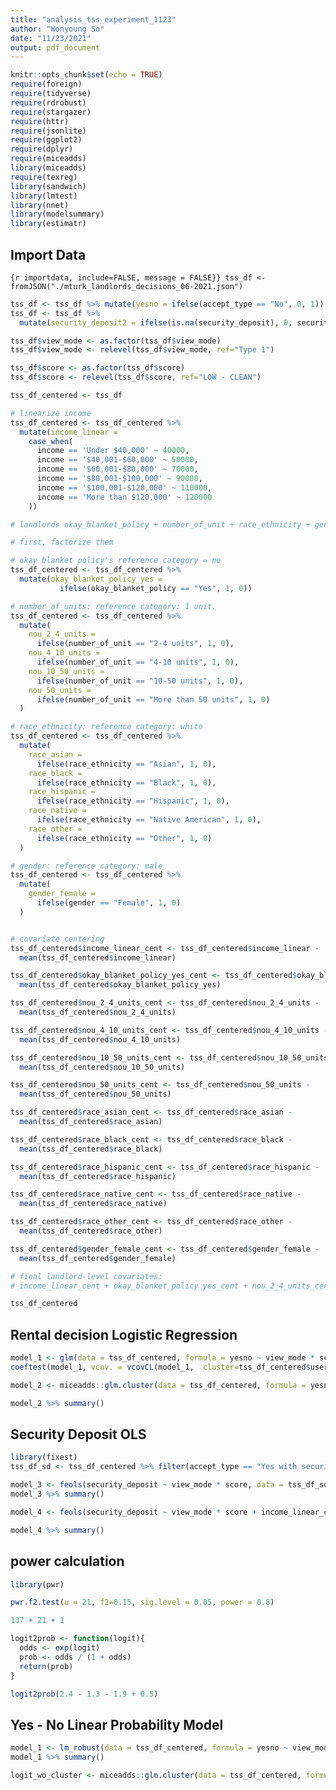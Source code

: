 ```yaml
---
title: "analysis_tss_experiment_1123"
author: "Wonyoung So"
date: "11/23/2021"
output: pdf_document
---
```


```r
knitr::opts_chunk$set(echo = TRUE)
require(foreign)
require(tidyverse)
require(rdrobust)
require(stargazer)
require(httr)
require(jsonlite)
require(ggplot2)
require(dplyr)
require(miceadds)
library(miceadds)
require(texreg)
library(sandwich)
library(lmtest)
library(nnet)
library(modelsummary)
library(estimatr)
```

## Import Data

```{r importdata, include=FALSE, message = FALSE}}
tss_df <- fromJSON("./mturk_landlords_decisions_06-2021.json")
```

```r

tss_df <- tss_df %>% mutate(yesno = ifelse(accept_type == "No", 0, 1))
tss_df <- tss_df %>% 
  mutate(security_deposit2 = ifelse(is.na(security_deposit), 0, security_deposit))

tss_df$view_mode <- as.factor(tss_df$view_mode)
tss_df$view_mode <- relevel(tss_df$view_mode, ref="Type 1")

tss_df$score <- as.factor(tss_df$score)
tss_df$score <- relevel(tss_df$score, ref="LOW - CLEAN")

tss_df_centered <- tss_df

# linearize income
tss_df_centered <- tss_df_centered %>% 
  mutate(income_linear = 
    case_when(
      income == 'Under $40,000' ~ 40000,
      income == '$40,001-$60,000' ~ 50000,
      income == '$60,001-$80,000' ~ 70000,
      income == '$80,001-$100,000' ~ 90000,
      income == '$100,001-$120,000' ~ 110000,
      income == 'More than $120,000' ~ 120000
    ))

# landlords okay_blanket_policy + number_of_unit + race_ethnicity + gender + income_linear

# first, factorize them

# okay blanket policy's reference category = no
tss_df_centered <- tss_df_centered %>%
  mutate(okay_blanket_policy_yes =
           ifelse(okay_blanket_policy == "Yes", 1, 0)) 

# number_of_units: reference category: 1 unit.
tss_df_centered <- tss_df_centered %>% 
  mutate(
    nou_2_4_units =
      ifelse(number_of_unit == "2-4 units", 1, 0),
    nou_4_10_units =
      ifelse(number_of_unit == "4-10 units", 1, 0),
    nou_10_50_units =
      ifelse(number_of_unit == "10-50 units", 1, 0),
    nou_50_units =
      ifelse(number_of_unit == "More than 50 units", 1, 0)
  )

# race_ethnicity: reference category: white
tss_df_centered <- tss_df_centered %>% 
  mutate(
    race_asian =
      ifelse(race_ethnicity == "Asian", 1, 0),
    race_black =
      ifelse(race_ethnicity == "Black", 1, 0),
    race_hispanic =
      ifelse(race_ethnicity == "Hispanic", 1, 0),
    race_native =
      ifelse(race_ethnicity == "Native American", 1, 0),
    race_other =
      ifelse(race_ethnicity == "Other", 1, 0)
  )

# gender: reference category: male
tss_df_centered <- tss_df_centered %>% 
  mutate(
    gender_female =
      ifelse(gender == "Female", 1, 0)
  )


# covariate centering
tss_df_centered$income_linear_cent <- tss_df_centered$income_linear -
  mean(tss_df_centered$income_linear)

tss_df_centered$okay_blanket_policy_yes_cent <- tss_df_centered$okay_blanket_policy_yes -
  mean(tss_df_centered$okay_blanket_policy_yes)

tss_df_centered$nou_2_4_units_cent <- tss_df_centered$nou_2_4_units -
  mean(tss_df_centered$nou_2_4_units)

tss_df_centered$nou_4_10_units_cent <- tss_df_centered$nou_4_10_units -
  mean(tss_df_centered$nou_4_10_units)

tss_df_centered$nou_10_50_units_cent <- tss_df_centered$nou_10_50_units -
  mean(tss_df_centered$nou_10_50_units)

tss_df_centered$nou_50_units_cent <- tss_df_centered$nou_50_units -
  mean(tss_df_centered$nou_50_units)

tss_df_centered$race_asian_cent <- tss_df_centered$race_asian -
  mean(tss_df_centered$race_asian)

tss_df_centered$race_black_cent <- tss_df_centered$race_black -
  mean(tss_df_centered$race_black)

tss_df_centered$race_hispanic_cent <- tss_df_centered$race_hispanic -
  mean(tss_df_centered$race_hispanic)

tss_df_centered$race_native_cent <- tss_df_centered$race_native -
  mean(tss_df_centered$race_native)

tss_df_centered$race_other_cent <- tss_df_centered$race_other -
  mean(tss_df_centered$race_other)

tss_df_centered$gender_female_cent <- tss_df_centered$gender_female -
  mean(tss_df_centered$gender_female)

# final landlord-level covariates:
# income_linear_cent + okay_blanket_policy_yes_cent + nou_2_4_units_cent + nou_4_10_units_cent + nou_10_50_units_cent + nou_50_units_cent + race_asian_cent + race_black_cent + race_hispanic_cent + race_native_cent + race_other_cent + gender_female_cent

tss_df_centered
```


## Rental decision Logistic Regression

```r

model_1 <- glm(data = tss_df_centered, formula = yesno ~ view_mode * score, family = "binomial")
coeftest(model_1, vcov. = vcovCL(model_1,  cluster=tss_df_centered$user_id, type ="HC2"))

model_2 <- miceadds::glm.cluster(data = tss_df_centered, formula = yesno ~ view_mode * score + income_linear_cent + okay_blanket_policy_yes_cent + nou_2_4_units_cent + nou_4_10_units_cent + nou_10_50_units_cent + nou_50_units_cent + race_asian_cent + race_black_cent + race_hispanic_cent + race_native_cent + race_other_cent + gender_female_cent, cluster="user_id", family = "binomial")

model_2 %>% summary()
```

## Security Deposit OLS

```r

library(fixest)
tss_df_sd <- tss_df_centered %>% filter(accept_type == "Yes with security deposit")

model_3 <- feols(security_deposit ~ view_mode * score, data = tss_df_sd, cluster = tss_df_sd$user_id)
model_3 %>% summary()

model_4 <- feols(security_deposit ~ view_mode * score + income_linear_cent + okay_blanket_policy_yes_cent + nou_2_4_units_cent + nou_4_10_units_cent + nou_10_50_units_cent + nou_50_units_cent + race_asian_cent + race_black_cent + race_hispanic_cent + race_native_cent + race_other_cent + gender_female_cent, data = tss_df_sd, cluster = tss_df_sd$user_id)

model_4 %>% summary()
```


## power calculation

```r
library(pwr)

pwr.f2.test(u = 21, f2=0.15, sig.level = 0.05, power = 0.8)

137 + 21 + 1
```







```r
logit2prob <- function(logit){
  odds <- exp(logit)
  prob <- odds / (1 + odds)
  return(prob)
}

logit2prob(2.4 - 1.3 - 1.9 + 0.5)
```



## Yes - No Linear Probability Model

```r
model_1 <- lm_robust(data = tss_df_centered, formula = yesno ~ view_mode * score, cluster=tss_df_centered$user_id, se_type='CR2')
model_1 %>% summary()

logit_wo_cluster <- miceadds::glm.cluster(data = tss_df_centered, formula = yesno ~ view_mode * score + okay_blanket_policy + number_of_unit + race_ethnicity + gender + income, cluster="user_id", family = "binomial")

```